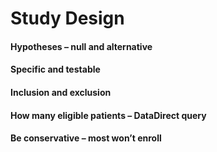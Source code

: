 # Study Design

####	Hypotheses – null and alternative

####	Specific and testable

####	Inclusion and exclusion

####	How many eligible patients – DataDirect query

####	Be conservative – most won’t enroll
